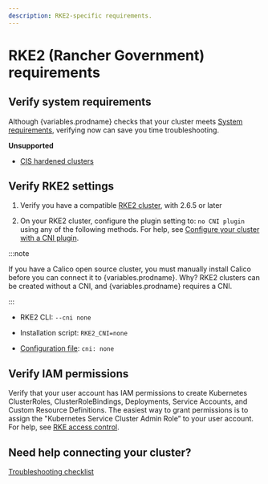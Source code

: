 ```yaml
---
description: RKE2-specific requirements.
---
```



# RKE2 (Rancher Government) requirements

## Verify system requirements

Although {variables.prodname} checks that your cluster meets [System requirements](system-requirements.mdx), verifying now can save you time troubleshooting.

**Unsupported**

- [CIS hardened clusters](https://docs.rke2.io/security/hardening_guide)

## Verify RKE2 settings

1. Verify you have a compatible [RKE2 cluster](https://docs.rke2.io/), with 2.6.5 or later

1. On your RKE2 cluster, configure the plugin setting to: `no CNI plugin` using any of the following methods. For help, see [Configure your cluster with a CNI plugin](https://docs.rke2.io/install/configuration).

:::note

If you have a Calico open source cluster, you must manually install Calico before you can connect it to {variables.prodname}. Why? RKE2 clusters can be created without a CNI, and {variables.prodname} requires a CNI.

:::

- RKE2 CLI: `--cni none`

- Installation script: `RKE2_CNI=none`

- [Configuration file](https://docs.rke2.io/install/configuration#configuration-file): `cni: none`

## Verify IAM permissions

Verify that your user account has IAM permissions to create Kubernetes ClusterRoles, ClusterRoleBindings, Deployments, Service Accounts, and Custom Resource Definitions. The easiest way to grant permissions is to assign the "Kubernetes Service Cluster Admin Role” to your user account. For help, see [RKE access control](https://rancher.com/docs/rancher/v2.x/en/admin-settings/rbac).

## Need help connecting your cluster?

[Troubleshooting checklist](../checklist.mdx)